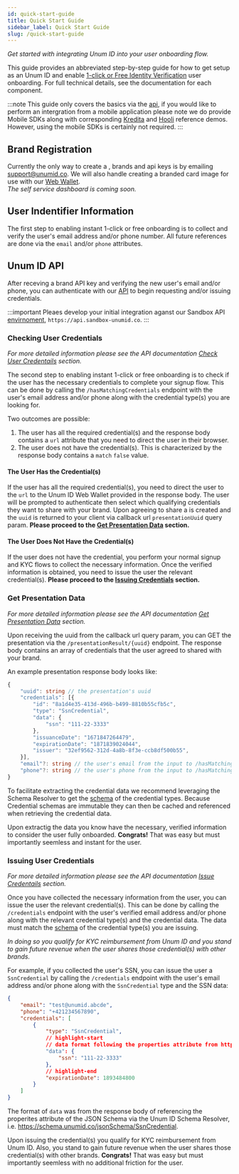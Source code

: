 ```yaml
---
id: quick-start-guide
title: Quick Start Guide
sidebar_label: Quick Start Guide
slug: /quick-start-guide
---
```



*Get started with integrating Unum ID into your user onboarding flow.*

This guide provides an abbreviated step-by-step guide for how to get setup as an Unum ID <Tip type="brand"/> and enable [1-click or Free Identity Verification](https://www.unumid.co/1-click) user onboarding. For full technical details, see the documentation for each component.

:::note
This guide only covers the basics via the [api](/api-overview), if you would like to perform an intergration from a mobile application please note we do provide Mobile SDKs along with corresponding [Kredita](/kredita-demo) and [Hooli](/hooli-demo-idv) reference demos. However, using the mobile SDKs is certainly not required.
:::

## Brand Registration
Currently the only way to create a <Tip type="customer"/>, <Tip type="brand">brands</Tip>  and api keys is by emailing support@unumid.co. We will also handle creating a branded card image for use with our [Web Wallet](https://wallet.unumid.co/).<br/>
*The self service dashboard is coming soon.*

## User Indentifier Information
The first step to enabling instant 1-click or free onboarding is to collect and verify the user's email address and/or phone number. All future <Tip type="user"/> references are done via the `email` and/or `phone` attributes.

## Unum ID API
After receving a brand API key and verifying the new user's email and/or phone, you can authenticate with our [API](/api-overview) to begin requesting and/or issuing <Tip type="user"/> <Tip type="credential">credentials</Tip>.

:::important
Pleaes develop your initial integration aganst our Sandbox API [envirnoment](api-overview#environments), `https://api.sandbox-unumid.co`.
:::

### Checking User Credentials
*For more detailed information please see the API documentation [Check User Credentails](/api-overview#check-user-credentials) section.*<br/>

The second step to enabling instant 1-click or free onboarding is to check if the user has the necessary credentials to complete your signup flow. This can be done by calling the `/hasMatchingCredentials` endpoint with the user's email address and/or phone along with the credential type(s) you are looking for. 

Two outcomes are possible:
1. The user has all the required credential(s) and the response body contains a `url` attribute that you need to direct the user in their browser.
2. The user does not have the credential(s). This is characterized by the response body contains a `match` `false` value.

#### The User Has the Credential(s)
If the user has all the required credential(s), you need to direct the user to the `url` to the Unum ID Web Wallet provided in the response body. The user will be prompted to authenticate then select which qualifying credentials they want to share with your brand. Upon agreeing to share a <Tip type="presentation"/> is created and the `uuid` is returned to your client via callback url `presentationUuid` query param. **Please proceed to the [Get Presentation Data](#get-presentation-data) section.**

#### The User Does Not Have the Credential(s)
If the user does not have the credential, you perform your normal signup and KYC flows to collect the necessary information. Once the verified information is obtained, you need to issue the user the relevant credential(s). **Please proceed to the [Issuing Credentials](#issuing-user-credentials) section.**

### Get Presentation Data
*For more detailed information please see the API documentation [Get Presentation Data](/api-overview#get-presentation-data) section.*<br/>

Upon receiving the <Tip type="presentation"/> uuid from the callback url query param, you can GET the presentation via the `/presentationResult/{uuid}` endpoint. The response body contains an array of <Tip type="credential">credentials</Tip> that the user agreed to shared with your brand.

An example presentation response body looks like:

```typescript title="Example /presentationResult Response Body"
{
    "uuid": string // the presentation's uuid
    "credentials": [{
        "id": "8a1d4e35-413d-496b-b499-8810b55cfb5c",
        "type": "SsnCredential",
        "data": {
            "ssn": "111-22-3333"
        },
        "issuanceDate": "1671847264479",
        "expirationDate": "1871839024044",
        "issuer": "32ef9562-312d-4a8b-8f3e-ccb8df500b55",
    }],
    "email"?: string // the user's email from the input to /hasMatchingCredentials; only present if email was provided
    "phone"?: string // the user's phone from the input to /hasMatchingCredentials; only present if phone was provided
}
```

To facilitate extracting the credential data we recommend leveraging the Schema Resolver to get the [schema](/schema) of the credential types. Because Credential schemas are immutable they can then be cached and referenced when retrieving the credential data.

Upon extractig the data you know have the necessary, verified information to consider the user fully onboarded. **Congrats!** That was easy but must importantly seemless and instant for the user.

### Issuing User Credentials
*For more detailed information please see the API documentation [Issue Credentails](/api-overview#issue-credentials) section.*<br/>

Once you have collected the necessary information from the user, you can issue the user the relevant credential(s). This can be done by calling the `/credentials` endpoint with the user's verified email address and/or phone along with the relevant credential type(s) and the credential data. The data must match the [schema](/schema) of the credential type(s) you are issuing.

*In doing so you qualify for KYC reimbursement from Unum ID and you stand to gain future revenue when the user shares those credential(s) with other brands.*

For example, if you collected the user's SSN, you can issue the user a `SsnCredential` by calling the `/credentials` endpoint with the user's email address and/or phone along with the `SsnCredential` type and the SSN data: 

```json title="Example Issue Credentials Request Body"
{
    "email": "test@unumid.abcde",
    "phone": "+421234567890",
    "credentials": [
        {
            "type": "SsnCredential",
            // highlight-start
            // data format following the properties attribute from https://schema.unumid.co/jsonSchema/SsnCredential
            "data": {
                "ssn": "111-22-3333"
            },
            // highlight-end
            "expirationDate": 1893484800
        }
    ]
}
```

The format of `data` was from the response body of referencing the properites attribute of the JSON Schema via the Unum ID Schema Resolver, i.e. https://schema.unumid.co/jsonSchema/SsnCredential.

Upon issuing the credential(s) you qualify for KYC reimbursement from Unum ID. Also, you stand to gain future revenue when the user shares those credential(s) with other brands. **Congrats!** That was easy but must importantly seemless with no additional friction for the user.
